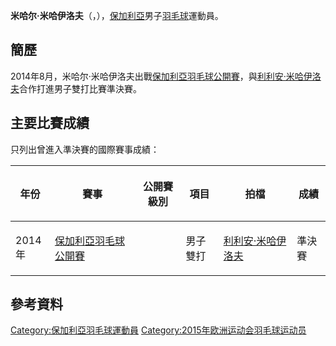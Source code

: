 {{noteTA|G1=Badminton}}
{{Infobox 羽球選手
| playername              = 米哈尔·米哈伊洛夫<br/>{{lang|bg|Mihael Mihaylov}}
| image                   = 
| size                    = 
| caption                 = 
| birth_name              = 
| date_of_birth           = {{birth_date_and_age|1992|2|27}}<ref name="15Baku">{{cite web|title=Athletes - Bulgaria BUL - Mihael Mihaylov|url=http://www.baku2015.com/athletes/athlete=mihaylov-mihail-1052371/index.html?intcmp=athletes-hub|publisher=Baku 2015 European Games official website|access-date=2015-06-25|archive-url=https://web.archive.org/web/20180218025359/http://www.baku2015.com/athletes/athlete=mihaylov-mihail-1052371/index.html?intcmp=athletes-hub|archive-date=2018-02-18|dead-url=yes}}{{en}}</ref>
| place_of_birth          = {{BUL}}[[舊扎戈拉|舊扎戈拉]]<ref name="15Baku"/>
| height                  = {{height|m=1.82}}<ref name="15Baku"/>
| weight                  = {{weight|kg=75}}<ref name="15Baku"/>
| event                   = 男子單打、男子雙打、混合雙打
| country                 = {{BUL}}
| years_started           = 
| handedness              = 
| coach                   = 
| highest_ranking         = 第179位（男雙-[[利利安·米哈伊洛夫|米哈伊洛夫]]）
| date_of_highest_ranking = 2015年6月18日<ref name="ranking">[http://bwfcontent.tournamentsoftware.com/ranking/player.aspx?id=9232&player=275586 BWF World Ranking - Ranking of Mihael MIHAYLOV (21033)]{{en}}</ref>
| current_ranking         = 第879位（男單）<br/>第179位（男雙-[[利利安·米哈伊洛夫|米哈伊洛夫]]）<br/>第643位（混雙-[[Rumiana_Ivanova|Ivanova]]）	
| date_of_current_ranking = 2015年6月18日<ref>[http://bwfcontent.tournamentsoftware.com/ranking/category.aspx?id=9232&category=472 BWF World Ranking - BWF世界排名榜 (6/18/2015) - Men's singles] {{Wayback|url=http://bwfcontent.tournamentsoftware.com/ranking/category.aspx?id=9232&category=472 |date=20181001010501 }}{{en}}</ref><ref>[http://bwfcontent.tournamentsoftware.com/ranking/category.aspx?id=9232&category=474 BWF World Ranking - BWF世界排名榜 (6/18/2015) - Men's doubles] {{Wayback|url=http://bwfcontent.tournamentsoftware.com/ranking/category.aspx?id=9232&category=474 |date=20180930232309 }}{{en}}</ref><ref>[http://bwfcontent.tournamentsoftware.com/ranking/category.aspx?id=9232&category=476 BWF World Ranking - BWF世界排名榜 (6/18/2015) - Mixed doubles] {{Wayback|url=http://bwfcontent.tournamentsoftware.com/ranking/category.aspx?id=9232&category=476 |date=20181001141233 }}{{en}}</ref>
| played                  = 4勝–8負（男單）<br/>4勝–10負（男雙）<br/>2勝–3負（混雙）
| titles                  = 
| bwf_profile             = 13A4F6B7-4076-406C-9888-329E04455895
| bwf_id                  = 21033
| updated                 = 2015年6月25日
}}
{{MedalTableTop}}
{{MedalSport | 男子[[羽毛球|羽毛球]]}}
{{MedalCountry | {{BUL}}}}
{{MedalBottom}}
'''米哈尔·米哈伊洛夫'''（{{lang-bg|'''Михаил Михайлов'''}}，{{bd|1992年|2月27日|}}），[[保加利亞|保加利亞]]男子[[羽毛球|羽毛球]]運動員。

==簡歷==
2014年8月，米哈尔·米哈伊洛夫出戰[[2014年保加利亞羽毛球公開賽|保加利亞羽毛球公開賽]]，與[[利利安·米哈伊洛夫|利利安·米哈伊洛夫]]合作打進男子雙打比賽準決賽。

==主要比賽成績==
只列出曾進入準決賽的國際賽事成績：
{| class=wikitable style="text-align:center; font-size:small;" 
!width="50"|年份
!width="180"|賽事
!width="80"|公開賽級別
!width="60"|項目
!width="150"|拍檔
!width="50"|成績
|-
!rowspan="1"|2014年
|[[2014年保加利亞羽毛球公開賽|保加利亞羽毛球公開賽]]
|{{BWFIS}}
|男子雙打
|[[利利安·米哈伊洛夫|利利安·米哈伊洛夫]]
|bgcolor="#b8860b"|準決賽
|}
{{BWF賽事級別索引}}

==參考資料==
{{Reflist}}

{{DEFAULTSORT:Mihaylov, Mihael}}
[[Category:保加利亞羽毛球運動員|Category:保加利亞羽毛球運動員]]
[[Category:2015年欧洲运动会羽毛球运动员|Category:2015年欧洲运动会羽毛球运动员]]
